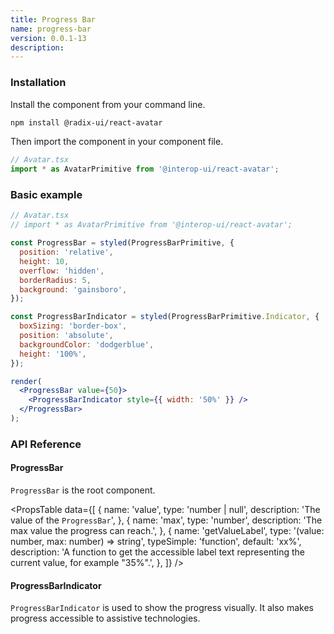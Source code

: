 ```yaml
---
title: Progress Bar
name: progress-bar
version: 0.0.1-13
description:
---
```


### Installation

Install the component from your command line.

```bash
npm install @radix-ui/react-avatar
```

Then import the component in your component file.

```jsx
// Avatar.tsx
import * as AvatarPrimitive from '@interop-ui/react-avatar';
```

### Basic example

```jsx live manual
// Avatar.tsx
// import * as AvatarPrimitive from '@interop-ui/react-avatar';

const ProgressBar = styled(ProgressBarPrimitive, {
  position: 'relative',
  height: 10,
  overflow: 'hidden',
  borderRadius: 5,
  background: 'gainsboro',
});

const ProgressBarIndicator = styled(ProgressBarPrimitive.Indicator, {
  boxSizing: 'border-box',
  position: 'absolute',
  backgroundColor: 'dodgerblue',
  height: '100%',
});

render(
  <ProgressBar value={50}>
    <ProgressBarIndicator style={{ width: '50%' }} />
  </ProgressBar>
);
```

### API Reference

#### ProgressBar

`ProgressBar` is the root component.

<PropsTable
  data={[
    {
      name: 'value',
      type: 'number | null',
      description: 'The value of the `ProgressBar`',
    },
    {
      name: 'max',
      type: 'number',
      description: 'The max value the progress can reach.',
    },
    {
      name: 'getValueLabel',
      type: '(value: number, max: number) => string',
      typeSimple: 'function',
      default: 'xx%',
      description:
        'A function to get the accessible label text representing the current value, for example "35%".',
    },
  ]}
/>

#### ProgressBarIndicator

`ProgressBarIndicator` is used to show the progress visually. It also makes progress accessible to assistive technologies.
